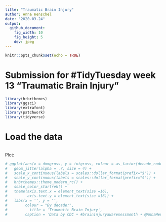 ```yaml
---
title: "Traumatic Brain Injury"
author: Anna Henschel
date: "2020-03-24"
output: 
  github_document:
    fig_width: 10
    fig_height: 5
    dev: jpeg
---
```


```r
knitr::opts_chunk$set(echo = TRUE)
```

# Submission for #TidyTuesday week 13 "Traumatic Brain Injury"

```r
library(hrbrthemes)
library(ggsci)
library(extrafont)
library(patchwork)
library(tidyverse)
```

# Load the data
```r

```


Plot:
```r
# ggplot(aes(x = domgross, y = intgross, colour = as_factor(decade_code))) + 
#   geom_jitter(alpha = .7, size = 4) +
#   scale_x_continuous(labels = scales::dollar_format(prefix="$")) +
#   scale_y_continuous(labels = scales::dollar_format(prefix="$")) +
#   hrbrthemes::theme_modern_rc() +
#   scale_color_startrek() +
#   theme(axis.text.x = element_text(size =16), 
#         axis.text.y = element_text(size =16)) +
#   labs(x = '', y = '',
#        colour = "By decade:", 
#          title = 'Traumatic Brain Injury',
#        caption = 'Data by CDC • #braininjuryawarenessmonth • @AnnaHenschel') 
```

